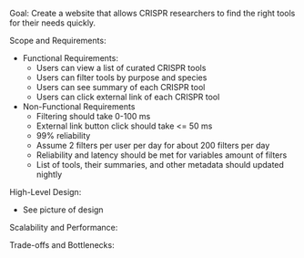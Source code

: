 Goal:
Create a website that allows CRISPR researchers to find the right tools for their needs quickly.

Scope and Requirements:
- Functional Requirements:
  - Users can view a list of curated CRISPR tools
  - Users can filter tools by purpose and species
  - Users can see summary of each CRISPR tool
  - Users can click external link of each CRISPR tool
- Non-Functional Requirements
  - Filtering should take 0-100 ms
  - External link button click should take <= 50 ms
  - 99% reliability
  - Assume 2 filters per user per day for about 200 filters per day
  - Reliability and latency should be met for variables amount of filters
  - List of tools, their summaries, and other metadata should updated nightly

High-Level Design:
- See picture of design

Scalability and Performance:

Trade-offs and Bottlenecks:
